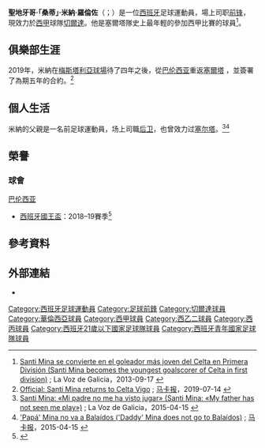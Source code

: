 {{noteTA
|G1=football
|G2=laliga
|T=zh-hans:桑蒂·米纳;zh-hk:辛迪·文拿;zh-tw:桑蒂·米納;
|1=zh-hans:米纳;zh-hk:文拿;zh-tw:米納;
|2=zh-hans:桑蒂;zh-hk:辛迪;zh-tw:桑蒂;
|3=zh-hans:圣地亚哥;zh-hant:聖地牙哥;
|4=zh-hans:洛伦佐;zh-hant:羅倫佐;
}}
{{Spanish name|米纳（Mina）|洛伦佐（Lorenzo）}}
{{Infobox football biography
| name = 桑蒂·米納<br />Santi Mina
| image = Santi Mina.JPG
| caption =
| fullname = Santiago Mina Lorenzo
| birth_date = {{birth date and age|1995|12|7|df=y}}
| birth_place = {{ESP}}[[維戈|維戈]]
| height = {{height|m=1.81}}
| position = [[前鋒_(足球)|前锋]]
| currentclub = [[皇家維戈塞爾塔俱樂部|切爾達]]
| clubnumber = 22
| youthyears1 = 2005–2012 | youthclubs1 = [[皇家維戈塞爾塔俱樂部|塞爾塔]]
| years1 = 2012–2013 | clubs1 = [[皇家維戈塞爾塔俱樂部|塞爾塔B]] | caps1 = 13 | goals1 = 8
| years2 = 2013–2015 | clubs2 = [[皇家維戈塞爾塔俱樂部|塞爾塔]] | caps2 = 50 | goals2 = 9
| years3 = 2015–2019 | clubs3 = [[巴伦西亚足球俱乐部|巴伦西亚]] | caps3 = 117 | goals3 = 29
| years4 = 2019– | clubs4 = [[皇家維戈塞爾塔俱樂部|塞爾塔]] | caps4 = 85 | goals4 = 24
| nationalyears1 = 2013 | nationalteam1 = 西班牙U18 | nationalcaps1 = 2 | nationalgoals1 = 1
| nationalyears2 = 2013–2015 | nationalteam2 = 西班牙U19 | nationalcaps2 = 16 | nationalgoals2 = 6
| nationalyears3 = 2015–2016 | nationalteam3 = [[西班牙21歲以下國家足球隊|西班牙U21]] | nationalcaps3 = 4 | nationalgoals3 = 2 
| club-update = 2021年12月17日
| nationalteam-update = 
}}
'''聖地牙哥·「桑蒂」·米納·羅倫佐'''（{{lang-es|Santiago 'Santi' Mina Lorenzo}}；{{bd|1995年|12月7日}}）是一位[[西班牙|西班牙]]足球運動員，場上司职[[前鋒_(足球)|前锋]]，現效力於[[西班牙甲組足球聯賽|西甲]]球隊[[皇家維戈塞爾塔俱樂部|切爾達]]。他是塞爾塔隊史上最年輕的參加西甲比賽的球員<ref>[http://www.lavozdegalicia.es/noticia/celta/2013/09/17/santi-mina-convierte-goleador-joven-celta-primera-division/00031379370305112944694.htm Santi Mina se convierte en el goleador más joven del Celta en Primera División (Santi Mina becomes the youngest goalscorer of Celta in first division)] {{Wayback|url=http://www.lavozdegalicia.es/noticia/celta/2013/09/17/santi-mina-convierte-goleador-joven-celta-primera-division/00031379370305112944694.htm |date=20150226004805 }}; La Voz de Galicia，2013-09-17 {{es icon}}</ref>。

== 俱樂部生涯 ==
2019年，米納在[[馬斯泰拿球場|梅斯塔利亞球場]]待了四年之後，從[[巴伦西亚足球俱乐部|巴伦西亚]]重返[[皇家維戈塞爾塔俱樂部|塞爾塔]] ，並簽署了為期五年的合約。<ref>[https://www.marca.com/en/football/spanish-football/2019/07/14/5d2b14d1e2704e9c068b4616.html Official: Santi Mina returns to Celta Vigo] {{Wayback|url=https://www.marca.com/en/football/spanish-football/2019/07/14/5d2b14d1e2704e9c068b4616.html |date=20190717192323 }}; [[马卡报|马卡报]]，2019-07-14 {{es icon}}</ref>

== 個人生活 ==
米納的父親{{link-en|聖地牙哥·米納|Santiago Mina (footballer, born 1958)}}是一名前足球運動員，场上司職[[後衛_(足球)|后卫]]，也曾效力过[[皇家維戈塞爾塔俱樂部|塞尔塔]]。<ref>[http://www.lavozdegalicia.es/noticia/gradario/2015/04/15/santi-mina-padre-me-visto-jugar/0003_201504V15P41992.htm Santi Mina: «Mi padre no me ha visto jugar» (Santi Mina: «My father has not seen me play»)] {{Wayback|url=http://www.lavozdegalicia.es/noticia/gradario/2015/04/15/santi-mina-padre-me-visto-jugar/0003_201504V15P41992.htm |date=20171201132229 }}; La Voz de Galicia，2015-04-15 {{es icon}}</ref><ref>[http://www.marca.com/2015/04/15/futbol/equipos/celta/1429095506.html 'Papá' Mina no va a Balaídos ('Daddy' Mina does not go to Balaídos)] {{Wayback|url=http://www.marca.com/2015/04/15/futbol/equipos/celta/1429095506.html |date=20210215090300 }}; [[马卡报|马卡报]]，2015-04-15 {{es icon}}</ref>

== 榮譽 ==
=== 球會 ===
;{{flagicon|ESP}} [[巴伦西亚足球俱乐部|巴伦西亚]]
* [[西班牙國王盃|西班牙國王盃]]：2018–19賽季<ref>{{cite web|url=https://www.bbc.co.uk/sport/football/48367455|title=Barcelona 1–2 Valencia|publisher=[[BBC_Sport|BBC Sport]]|first=Saj|last=Chowdhury|date=2019-05-25|access-date=2021-12-18|archive-date=2021-12-18|archive-url=https://web.archive.org/web/20211218060810/https://www.bbc.co.uk/sport/football/48367455|dead-url=no}}</ref>

==參考資料==
{{Reflist}}

== 外部連結 ==
*{{Soccerway}}

{{切爾達足球會球員名單}}

{{DEFAULTSORT:Mina, Santi}}
[[Category:西班牙足球運動員|Category:西班牙足球運動員]]
[[Category:足球前鋒|Category:足球前鋒]]
[[Category:切爾達球員|Category:切爾達球員]]
[[Category:華倫西亞球員|Category:華倫西亞球員]]
[[Category:西甲球員|Category:西甲球員]]
[[Category:西乙二球員|Category:西乙二球員]]
[[Category:西丙球員|Category:西丙球員]]
[[Category:西班牙21歲以下國家足球隊球員|Category:西班牙21歲以下國家足球隊球員]]
[[Category:西班牙青年國家足球隊球員|Category:西班牙青年國家足球隊球員]]